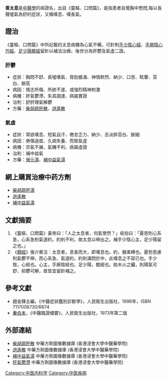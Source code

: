 {{medical}}
'''善太息'''是[[中醫學|中醫學]]的病證名，出自《靈樞、口問篇》，是指患者自覺胸中憋悶,每以長聲噓氣為舒的症狀，又稱嘆息、嘆長氣。

== 證治 ==
《靈樞、口問篇》中所記載的太息病機為心氣不暢，可針刺[[手少陰心經|手少陰心經]]、[[手厥陰心包經|手厥陰心包經]]、[[足少陽膽經|足少陽膽經]]留針以補法治療。後世分為肝鬱及氣虛二證。
=== 肝鬱 ===
*症狀：胸悶不舒、長噓嘆氣、脅肋脹滿、神情默然、納少、口苦、眩暈、苔白、脈弦
*病因：情志所傷、所欲不遂、或強烈精神刺激
*病機：肝氣鬱滯、失其調達、病屬實證
*治則：舒肝理氣解鬱
*方藥：[[柴胡疏肝散|柴胡疏肝散]]、[[逍遙散|逍遙散]]
=== 氣虛 ===
*症狀：常欲嘆息、短氣自汗、倦怠乏力、納少、舌淡胖苔白、脈細
*病因：勞傷過度、久病失養、而致氣虛
*病機：宗氣不展、氣機不利、病屬虛證
*治則：補中益氣
*方藥：[[保元湯|保元湯]]、[[補中益氣湯|補中益氣湯]]

== 網上購買治療中药方劑 ==
*[https://www.chinesemedicine.com.hk/purapharm/chinesemedicine-10-12.html 柴胡疏肝湯]{{Wayback|url=https://www.chinesemedicine.com.hk/purapharm/chinesemedicine-10-12.html |date=20161204035544 }}
*[https://www.chinesemedicine.com.hk/purapharm/chinesemedicine-10-12.html 逍遙散]{{Wayback|url=https://www.chinesemedicine.com.hk/purapharm/chinesemedicine-10-12.html |date=20161204035544 }}
*[https://www.chinesemedicine.com.hk/purapharm/chinesemedicine-10-12.html 補中益氣湯]{{Wayback|url=https://www.chinesemedicine.com.hk/purapharm/chinesemedicine-10-12.html |date=20161204035544 }}

== 文獻摘要 == 
#《靈樞、口問篇》黃帝曰：「人之太息者，何氣使然？」岐伯曰：「憂思則心系急，心系急則氣道約，約則不利，故太息以伸出之。補手少陰心主，足少陽留之也。」
#《[[類經|類經]]》張介賓注：太息者，息長而大，即嘆息也。約，猶束縛也。憂愁思慮則氣鬱不伸，而心系急、氣道約，約則滿悶於中，此嘆息之不容已也。手少陰，心經也。心主，手厥陰經也。足少陽，膽經也。助木火之臟，則陽氣可舒、抑鬱可解，故皆宜留針補之。

== 參考文獻 ==
*趙金鐸主編，《中醫症狀鑑別診斷學》，人民衛生出版社，1996年，ISBN 7117006730/R674
*[[秦伯末|秦伯末]]，《中醫臨證備要》，人民衛生出版社，1973年第二版


== 外部連結 ==
* [https://sys02.lib.hkbu.edu.hk/cmfid/index.asp?query=all%2Ccontains%2C%E6%9F%B4%E8%83%A1%E7%96%8F%E8%82%9D%E6%95%A3&facet=type_&lang=cht         柴胡疏肝散] 中藥方劑圖像數據庫 (香港浸會大學中醫藥學院) {{zh}}{{en}}
* [https://sys02.lib.hkbu.edu.hk/cmfid/index.asp?query=all%2Ccontains%2C%E9%80%8D%E9%81%99%E6%95%A3&facet=type_&lang=cht         逍遙散] 中藥方劑圖像數據庫 (香港浸會大學中醫藥學院) {{zh}}{{en}}
* [https://sys02.lib.hkbu.edu.hk/cmfid/index.asp?query=all%2Ccontains%2C%E8%A3%9C%E4%B8%AD%E7%9B%8A%E6%B0%A3%E6%B9%AF&facet=type_&lang=cht         補中益氣湯] 中藥方劑圖像數據庫 (香港浸會大學中醫藥學院) {{zh}}{{en}}
* [https://sys02.lib.hkbu.edu.hk/cmfid/index.asp?query=all%2C%2C%E8%82%9D%E6%B0%A3%E9%AC%B1%E6%BB%AF&facet=type_&lang=cht         肝氣鬱滯] 中藥方劑圖像數據庫 (香港浸會大學中醫藥學院) {{zh}}{{en}}





[[Category:中医内科学|Category:中医内科学]]
[[Category:中医疾病|Category:中医疾病]]